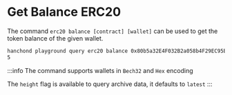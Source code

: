 # Get Balance ERC20

The command `erc20 balance [contract] [wallet]` can be used to get the token balance of the given wallet.

```sh
hanchond playground query erc20 balance 0x80b5a32E4F032B2a058b4F29EC95EEfEEB87aDcd evmos1x49lse4ykqrvntuancrdjdjzz75xzmsj5nn9p0
5
```

:::info
The command supports wallets in `Bech32` and `Hex` encoding

The `height` flag is available to query archive data, it defaults to `latest`
:::
